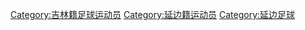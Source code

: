 [[Category:吉林籍足球运动员|Category:吉林籍足球运动员]]
[[Category:延边籍运动员|Category:延边籍运动员]]
[[Category:延边足球|Category:延边足球]]
